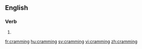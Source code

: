 ==English==

===Verb===
{{head|en|present participle}}

# {{present participle of|cram|lang=en}}

[[fr:cramming]]
[[hu:cramming]]
[[sv:cramming]]
[[vi:cramming]]
[[zh:cramming]]